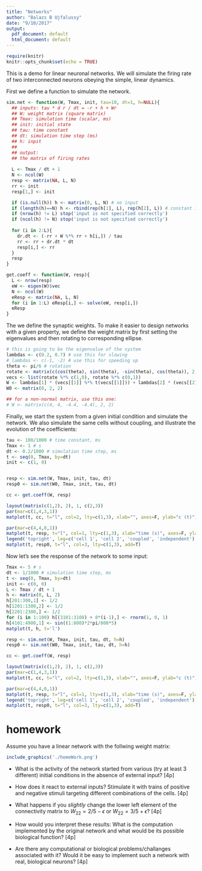 ```yaml
---
title: "Networks"
author: "Balazs B Ujfalussy"
date: "9/10/2017"
output:
  pdf_document: default
  html_document: default
---
```


```r
require(knitr)
knitr::opts_chunk$set(echo = TRUE)
```


This is a demo for linear neuronal networks. We will simulate the firing rate of two interconnected neurons obeying the simple, linear dynamics.

First we define a function to simulate the network. 

```r
sim.net <- function(W, Tmax, init, tau=10, dt=1, h=NULL){
  ## inputs: tau * d r / dt = -r + h + Wr
  ## W: weight matrix (square matrix)
  ## Tmax: simulation time (scalar, ms)
  ## init: initial state
  ## tau: time constant
  ## dt: simulation time step (ms)
  ## h: inpit
  ##
  ## output:
  ## the matrix of firing rates
  
  L <- Tmax / dt + 1
  N <- ncol(W)
  resp <- matrix(NA, L, N)
  rr <- init
  resp[1,] <- init

  if (is.null(h)) h <- matrix(0, L, N) # no input
  if (length(h)==N) h <- rbind(rep(h[1], L), rep(h[2], L)) # constant input
  if (nrow(h) != L) stop('input is not specified correctly')
  if (ncol(h) != N) stop('input is not specified correctly')
  
  for (i in 2:L){
  	dr.dt <- (-rr + W %*% rr + h[i,]) / tau
  	rr <- rr + dr.dt * dt
  	resp[i,] <- rr
  }
  resp
}
```

```r
get.coeff <- function(W, resp){
  L <- nrow(resp)
  eW <- eigen(W)$vec
  N <- ncol(W)
  eResp <- matrix(NA, L, N)
  for (i in 1:L) eResp[i,] <- solve(eW, resp[i,])
  eResp
}
```



The we define the synaptic weights. To make it easier to design networks with a given property, we define the weight matrix by first setting the eigenvalues and then rotating to corresponding ellipse.


```r
# this is going to be the eigenvalue of the system
lambdas <- c(0.2, 0.7) # use this for slowing
# lambdas <- c(-1, -2) # use this for speeding up
theta <- pi/6 # rotation 
rotate <- matrix(c(cos(theta), sin(theta), -sin(theta), cos(theta)), 2, 2)
vecs <- list(rotate %*% c(1,0), rotate %*% c(0,1))
W <- lambdas[1] * (vecs[[1]] %*% t(vecs[[1]])) + lambdas[2] * (vecs[[2]] %*% t(vecs[[2]]))
W0 <- matrix(0, 2, 2)

## for a non-normal matrix, use this one:
# W <- matrix(c(4, 4, -4.4, -4.4), 2, 2)
```

Finally, we start the system from a given initial condition and simulate the network. We also simulate the same cells without coupling, and illustrate the evolution of the coefficients:


```r

tau <- 100/1000 # time constant, ms
Tmax <- 1 # s
dt <- 0.2/1000 # simulation time step, ms
t <- seq(0, Tmax, by=dt)
init <- c(1, 0)


resp <- sim.net(W, Tmax, init, tau, dt)
resp0 <- sim.net(W0, Tmax, init, tau, dt)

cc <- get.coeff(W, resp)

layout(matrix(c(1,2), 2), 1, c(2,3))
par(mar=c(1,4,3,1))
matplot(t, cc, t="l", col=2, lty=c(1,3), xlab="", axes=F, ylab="c (t)"); axis(2, las=2)

par(mar=c(4,4,0,1))
matplot(t, resp, t="l", col=1, lty=c(1,3), xlab="time (s)", axes=F, ylab="r (t)"); axis(1); axis(2, las=2)
legend('topright', leg=c('cell 1', 'cell 2', 'coupled', 'independent'), lty=c(1,3, 1,1), col=c(1,1,1,3))
matplot(t, resp0, t="l", col=3, lty=c(1,3), add=T)

```

Now let's see the response of the network to some input:

```r
Tmax <- 5 # s
dt <- 1/1000 # simulation time step, ms
t <- seq(0, Tmax, by=dt)
init <- c(0, 0)
L <- Tmax / dt + 1
h <- matrix(0, L, 2)
h[201:300,1] <- 1/2
h[1201:1300,2] <- 1/2
h[2201:2300,] <- 1/2
for (i in 1:100) h[(3101:3108) + 8*(i-1),] <- rnorm(1, 0, 1)
h[4101:4900,1] <- sin((1:800)*2*pi/800*5)
matplot(t, h, t='l')
```

```r
resp <- sim.net(W, Tmax, init, tau, dt, h=h)
resp0 <- sim.net(W0, Tmax, init, tau, dt, h=h)

cc <- get.coeff(W, resp)

layout(matrix(c(1,2), 2), 1, c(2,3))
par(mar=c(1,4,3,1))
matplot(t, cc, t="l", col=2, lty=c(1,3), xlab="", axes=F, ylab="c (t)"); axis(2, las=2)

par(mar=c(4,4,0,1))
matplot(t, resp, t="l", col=1, lty=c(1,3), xlab="time (s)", axes=F, ylab="r (t)"); axis(1); axis(2, las=2)
legend('topright', leg=c('cell 1', 'cell 2', 'coupled', 'independent'), lty=c(1,3, 1,1), col=c(1,1,1,3), bg=grey(1, alpha=0.5))
matplot(t, resp0, t="l", col=3, lty=c(1,3), add=T)

```

# homework
Assume you have a linear network with the follwing weight matrix: 

```r
include_graphics('./homeWork.png')
```

* What is the activity of the network started from various (try at least 3 different) initial conditions in the absence of external input? [4p]

* How does it react to external inputs? Stimulate it with trains of positive and negative stimuli targeting different combinations of the cells. [4p]

* What happens if you *slightly* change the lower left element of the connectivity matrix to $W_{22} = 2/5-\epsilon$ or $W_{22} = 3/5+\epsilon$? [4p]

* How would you interpret these results: What is the computation implemented by the original network and what would be its possible biological function? [4p]

* Are there any computational or biological problems/challanges associated with it? Would it be easy to implement such a network with real, biological neurons? [4p]
